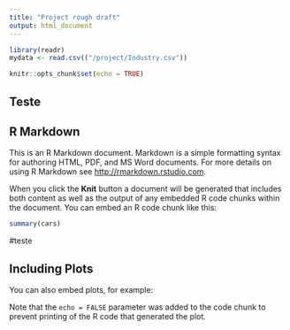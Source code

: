 ```yaml
---
title: "Project rough draft"
output: html_document
---
```

```r
library(readr)
mydata <- read.csv(("/project/Industry.csv"))

```

```r
knitr::opts_chunk$set(echo = TRUE)
```
## Teste
## R Markdown

This is an R Markdown document. Markdown is a simple formatting syntax for authoring HTML, PDF, and MS Word documents. For more details on using R Markdown see <http://rmarkdown.rstudio.com>.

When you click the **Knit** button a document will be generated that includes both content as well as the output of any embedded R code chunks within the document. You can embed an R code chunk like this:

```r
summary(cars)
```
#teste

## Including Plots

You can also embed plots, for example:



Note that the `echo = FALSE` parameter was added to the code chunk to prevent printing of the R code that generated the plot.
